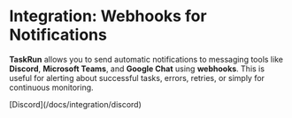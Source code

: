 # Integration: Webhooks for Notifications

**TaskRun** allows you to send automatic notifications to messaging tools like **Discord**, **Microsoft Teams**, and **Google Chat** using **webhooks**. This is useful for alerting about successful tasks, errors, retries, or simply for continuous monitoring.

<div className="grid grid-cols-4 [&_div]:p-4 [&_div]:border [&_div>a]:text-2xl">
    <div>[Discord](/docs/integration/discord)</div>
</div>

